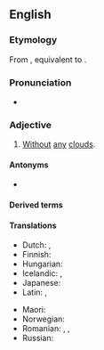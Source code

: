 ==English==

===Etymology===
From {{inh|en|enm|cloudeles}}, equivalent to {{suffix|en|cloud|less}}.

===Pronunciation===
* {{audio|en|En-us-cloudless.ogg|Audio (US)}}

===Adjective===
{{en-adj}}

# [[without|Without]] [[any]] [[cloud]]s.
#: {{ux|en|a '''cloudless''' day}}
#: {{ux|en|a '''cloudless''' sky}}

====Antonyms====
* {{l|en|cloudy}}

====Derived terms====
{{der2|en
|cloudlessness
|cloudless sulfur
|cloudless sulphur
|cloudlessly}}

====Translations====
{{trans-top|without any clouds}}
* Dutch: {{t+|nl|wolkeloos}}, {{t+|nl|onbewolkt}}
* Finnish: {{t+|fi|pilvetön}}
* Hungarian: {{t+|hu|felhőtlen}}
* Icelandic: {{t+|is|heiður}}, {{t|is|heiðskír}}
* Japanese: {{t+|ja|晴れ|tr=hare}}
* Latin: {{t|la|innūbilus}}, {{t|la|sūdus}}
{{trans-mid}}
* Maori: {{t|mi|tīhore}}
* Norwegian: {{t+|no|skyfri}}
* Romanian: {{t+|ro|senin}}, {{t+|ro|clar}}, {{t+|ro|limpede}}
* Russian: {{t+|ru|безо́блачный}}
{{trans-bottom}}

{{c|en|Weather}}